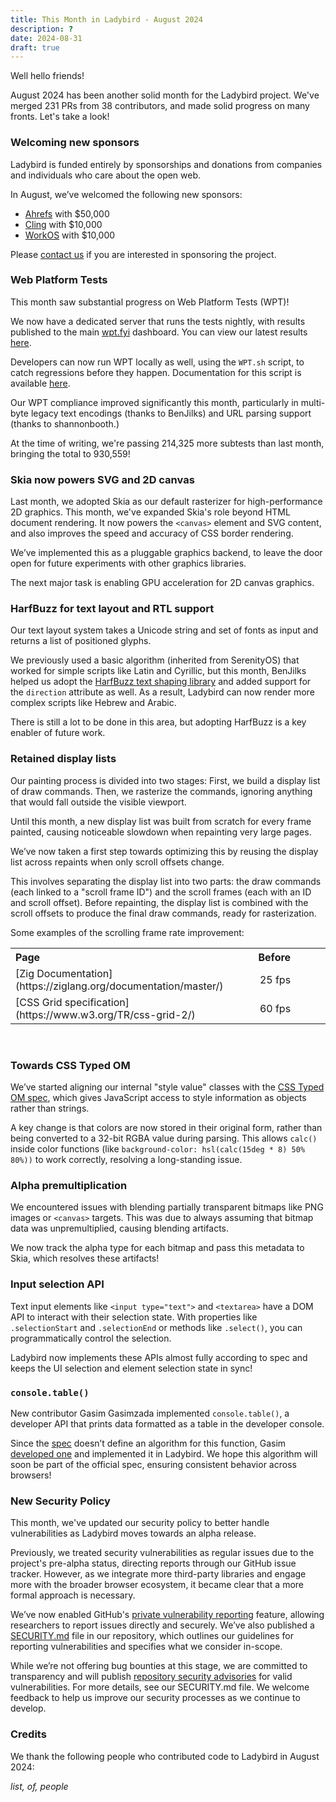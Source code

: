 ```yaml
---
title: This Month in Ladybird - August 2024
description: ?
date: 2024-08-31
draft: true
---
```


Well hello friends!

August 2024 has been another solid month for the Ladybird project. We've merged 231 PRs from 38 contributors, and made solid progress on many fronts. Let's take a look!

### Welcoming new sponsors

Ladybird is funded entirely by sponsorships and donations from companies and individuals who care about the open web.

In August, we’ve welcomed the following new sponsors:

- [Ahrefs](https://ahrefs.com/) with $50,000
- [Cling](http://cling.com) with $10,000
- [WorkOS](http://workos.com) with $10,000

Please [contact us](mailto:contact@ladybird.org) if you are interested in sponsoring the project.

### Web Platform Tests

This month saw substantial progress on Web Platform Tests (WPT)!

We now have a dedicated server that runs the tests nightly, with results published to the main
[wpt.fyi](https//wpt.fyi) dashboard. You can view our latest results [here](https://wpt.fyi/results/?product=ladybird).

Developers can now run WPT locally as well, using the `WPT.sh` script, to catch regressions before they happen. Documentation for this script is available [here](https://github.com/LadybirdBrowser/ladybird/blob/master/Documentation/RunningTests.md#running-the-web-platform-tests).

Our WPT compliance improved significantly this month, particularly in multi-byte legacy text encodings (thanks to BenJilks) and URL parsing support (thanks to shannonbooth.)

At the time of writing, we're passing 214,325 more subtests than last month, bringing the total to 930,559!

### Skia now powers SVG and 2D canvas

Last month, we adopted Skia as our default rasterizer for high-performance 2D graphics. This month, we've expanded Skia's role beyond HTML document rendering. It now powers the `<canvas>` element and SVG content, and also improves the speed and accuracy of CSS border rendering.

We’ve implemented this as a pluggable graphics backend, to leave the door open for future experiments with other graphics libraries.

The next major task is enabling GPU acceleration for 2D canvas graphics.

### HarfBuzz for text layout and RTL support

Our text layout system takes a Unicode string and set of fonts as input and returns a list of positioned glyphs.

We previously used a basic algorithm (inherited from SerenityOS) that worked for simple scripts like Latin and Cyrillic, but this month, BenJilks helped us adopt the [HarfBuzz text shaping library](https://github.com/harfbuzz/harfbuzz) and added support for the `direction` attribute as well. As a result, Ladybird can now render more complex scripts like Hebrew and Arabic.

There is still a lot to be done in this area, but adopting HarfBuzz is a key enabler of future work.

### Retained display lists

Our painting process is divided into two stages: First, we build a display list of draw commands. Then, we rasterize the commands, ignoring anything that would fall outside the visible viewport.

Until this month, a new display list was built from scratch for every frame painted, causing noticeable slowdown when repainting very large pages.

We’ve now taken a first step towards optimizing this by reusing the display list across repaints when only scroll offsets change.

This involves separating the display list into two parts: the draw commands (each linked to a "scroll frame ID") and the scroll frames (each with an ID and scroll offset). Before repainting, the display list is combined with the scroll offsets to produce the final draw commands, ready for rasterization.

Some examples of the scrolling frame rate improvement:

<table>
  <tr>
    <th style="text-align: left;">Page</th>
    <th style="text-align: right; padding-left: 48px;">Before</th>
    <th style="text-align: right; padding-left: 48px;">After</th>
  </tr>
  <tr>
    <td>[Zig Documentation](https://ziglang.org/documentation/master/)</td>
    <td style="text-align: right; padding-left: 48px;">25 fps</td>
    <td style="text-align: right; padding-left: 48px;">120 fps</td>
  </tr>
  <tr>
    <td>[CSS Grid specification](https://www.w3.org/TR/css-grid-2/)</td>
    <td style="text-align: right; padding-left: 48px;">60 fps</td>
    <td style="text-align: right; padding-left: 48px;">150 fps</td>
  </tr>
</table>

<br />

### Towards CSS Typed OM

We’ve started aligning our internal "style value" classes with the [CSS Typed OM spec](https://drafts.css-houdini.org/css-typed-om-1), which gives JavaScript access to style information as objects rather than strings.

A key change is that colors are now stored in their original form, rather than being converted to a 32-bit RGBA value during parsing. This allows `calc()` inside color functions (like `background-color: hsl(calc(15deg * 8) 50% 80%))` to work correctly, resolving a long-standing issue.

### Alpha premultiplication

We encountered issues with blending partially transparent bitmaps like PNG images or `<canvas>` targets. This was due to always assuming that bitmap data was unpremultiplied, causing blending artifacts.

We now track the alpha type for each bitmap and pass this metadata to Skia, which resolves these artifacts!

### Input selection API

Text input elements like `<input type="text">` and `<textarea>` have a DOM API to interact with their selection
state. With properties like `.selectionStart` and `.selectionEnd` or methods like `.select()`, you can programmatically control the selection.

Ladybird now implements these APIs almost fully according to spec and keeps the UI selection and element selection state in sync!

### `console.table()`

New contributor Gasim Gasimzada implemented `console.table()`, a developer API that prints data formatted as a table in the developer console.

Since the [spec](https://console.spec.whatwg.org/#table) doesn’t define an algorithm for this function, Gasim [developed one](https://github.com/whatwg/console/pull/237) and implemented it in Ladybird. We hope this algorithm will soon be part of the official spec, ensuring consistent behavior across browsers!

### New Security Policy

This month, we've updated our security policy to better handle vulnerabilities as Ladybird moves towards an alpha release.

Previously, we treated security vulnerabilities as regular issues due to the project's pre-alpha status, directing reports through our GitHub issue tracker. However, as we integrate more third-party libraries and engage more with the broader browser ecosystem, it became clear that a more formal approach is necessary.

We’ve now enabled GitHub's [private vulnerability reporting](https://docs.github.com/en/code-security/security-advisories/guidance-on-reporting-and-writing-information-about-vulnerabilities/privately-reporting-a-security-vulnerability) feature, allowing researchers to report issues directly and securely. We’ve also published a [SECURITY.md](https://github.com/LadybirdBrowser/ladybird/blob/master/SECURITY.md) file in our repository, which outlines our guidelines for reporting vulnerabilities and specifies what we consider in-scope.

While we’re not offering bug bounties at this stage, we are committed to transparency and will publish [repository security advisories](https://docs.github.com/en/code-security/security-advisories/working-with-repository-security-advisories/about-repository-security-advisories) for valid vulnerabilities. For more details, see our SECURITY.md file. We welcome feedback to help us improve our security processes as we continue to develop.

### Credits

We thank the following people who contributed code to Ladybird in August 2024:

_list,
of,
people_
